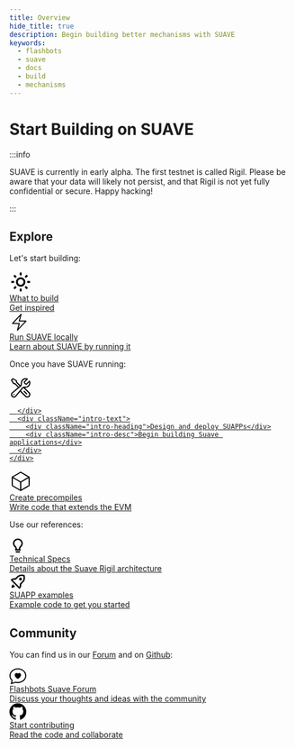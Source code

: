 ```yaml
---
title: Overview
hide_title: true
description: Begin building better mechanisms with SUAVE
keywords:
  - flashbots
  - suave
  - docs
  - build
  - mechanisms
---
```


# Start Building on SUAVE

:::info

SUAVE is currently in early alpha. The first testnet is called Rigil. Please be aware that your data will likely not persist, and that Rigil is not yet fully confidential or secure. Happy hacking!

:::

## Explore

Let's start building:

<div className="intro-grid">
  <a href="/what-to-build/" className="intro-link">
    <div className="intro-block">
      <div className="intro-image">
<svg xmlns="http://www.w3.org/2000/svg" width="40" height="40" viewBox="0 0 24 24"><path d="M6.993 12c0 2.761 2.246 5.007 5.007 5.007s5.007-2.246 5.007-5.007S14.761 6.993 12 6.993 6.993 9.239 6.993 12zM12 8.993c1.658 0 3.007 1.349 3.007 3.007S13.658 15.007 12 15.007 8.993 13.658 8.993 12 10.342 8.993 12 8.993zM10.998 19h2v3h-2zm0-17h2v3h-2zm-9 9h3v2h-3zm17 0h3v2h-3zM4.219 18.363l2.12-2.122 1.415 1.414-2.12 2.122zM16.24 6.344l2.122-2.122 1.414 1.414-2.122 2.122zM6.342 7.759 4.22 5.637l1.415-1.414 2.12 2.122zm13.434 10.605-1.414 1.414-2.122-2.122 1.414-1.414z"></path></svg>
      </div>
      <div className="intro-text">
        <div className="intro-heading">What to build</div>
        <div className="intro-desc">Get inspired</div>
      </div>
    </div>
  </a>

  <a href="/tutorials/run-suave" className="intro-link">
    <div className="intro-block">
      <div className="intro-image">
        <svg
          xmlns="http://www.w3.org/2000/svg"
          width="35"
          height="35"
          viewBox="0 0 40 40"
          fill="none">
          <path
            d="M6.25 22.5L23.75 3.75L20 17.5H33.75L16.25 36.25L20 22.5H6.25Z"
            stroke="black"
            stroke-width="2"
            stroke-linecap="round"
            stroke-linejoin="round"></path>
        </svg>
      </div>
      <div className="intro-text">
        <div className="intro-heading">Run SUAVE locally</div>
        <div className="intro-desc">Learn about SUAVE by running it</div>
      </div>
    </div>
  </a>
</div>

Once you have SUAVE running:

<div className="intro-grid">
  <a href="/tutorials/deploy-a-contract/" className="intro-link">
    <div className="intro-block">
      <div className="intro-image">
              <svg
          xmlns="http://www.w3.org/2000/svg"
          width="40"
          height="40"
          viewBox="0 0 40 40"
          fill="none">
          <path
            d="M19.0333 25.2833L28.75 35C29.5833 35.8067 30.7003 36.2535 31.8601 36.2441C33.0199 36.2347 34.1295 35.7698 34.9497 34.9497C35.7698 34.1295 36.2347 33.0199 36.2441 31.8601C36.2535 30.7003 35.8067 29.5833 35 28.75L25.205 18.955M19.0333 25.2833L23.1933 20.2333C23.7217 19.5933 24.4267 19.19 25.2067 18.9567C26.1233 18.6833 27.145 18.6433 28.1117 18.7233C29.4147 18.8352 30.7244 18.6044 31.9107 18.0539C33.097 17.5033 34.1187 16.6521 34.8744 15.5847C35.6301 14.5173 36.0936 13.2708 36.2189 11.969C36.3441 10.6672 36.1267 9.35521 35.5883 8.16333L30.1283 13.625C29.2148 13.4138 28.379 12.9503 27.716 12.2873C27.0531 11.6243 26.5896 10.7885 26.3783 9.875L31.8383 4.415C30.6464 3.87661 29.3345 3.65924 28.0327 3.78447C26.7308 3.90971 25.4844 4.37318 24.417 5.12891C23.3496 5.88465 22.4984 6.90636 21.9478 8.09266C21.3972 9.27896 21.1664 10.5886 21.2783 11.8917C21.43 13.685 21.16 15.665 19.7717 16.8083L19.6017 16.95M19.0333 25.2833L11.275 34.705C10.899 35.1633 10.4312 35.5379 9.90166 35.8045C9.37215 36.0711 8.79268 36.2239 8.20055 36.2531C7.60842 36.2822 7.01674 36.1871 6.46361 35.9737C5.91048 35.7604 5.40814 35.4336 4.98894 35.0144C4.56973 34.5952 4.24294 34.0928 4.0296 33.5397C3.81627 32.9866 3.72111 32.3949 3.75025 31.8028C3.7794 31.2107 3.9322 30.6312 4.19882 30.1017C4.46544 29.5722 4.83998 29.1043 5.29833 28.7283L16.6933 19.345L9.84833 12.5H7.5L3.75 6.25L6.25 3.75L12.5 7.5V9.84833L19.6 16.9483L16.6917 19.3433M30.625 30.625L26.25 26.25M8.11166 31.875H8.125V31.8883H8.11166V31.875Z"
            stroke="black"
            stroke-width="2"
            stroke-linecap="round"
            stroke-linejoin="round"></path>
        </svg>

      </div>
      <div className="intro-text">
        <div className="intro-heading">Design and deploy SUAPPs</div>
        <div className="intro-desc">Begin building Suave applications</div>
      </div>
    </div>
  </a>
  <a href="/tutorials/create-precompiles" className="intro-link">
    <div className="intro-block">
      <div className="intro-image">
        <svg
          xmlns="http://www.w3.org/2000/svg"
          width="40"
          height="40"
          viewBox="0 0 40 40"
          fill="none">
          <path
            d="M35 12.5L20 3.75L5 12.5M35 12.5L20 21.25M35 12.5V27.5L20 36.25M5 12.5L20 21.25M5 12.5V27.5L20 36.25M20 21.25V36.25"
            stroke="black"
            stroke-width="2"
            stroke-linecap="round"
            stroke-linejoin="round"></path>
        </svg>
      </div>
      <div className="intro-text">
        <div className="intro-heading">Create precompiles</div>
        <div className="intro-desc">Write code that extends the EVM</div>
      </div>
    </div>
  </a>
</div>

Use our references:

<div className="intro-grid">
  <a href="/technical/" className="intro-link">
    <div className="intro-block">
      <div className="intro-image">
      <svg xmlns="http://www.w3.org/2000/svg" width="30" height="30" viewBox="0 0 24 24"><path d="M9 20h6v2H9zm7.906-6.288C17.936 12.506 19 11.259 19 9c0-3.859-3.141-7-7-7S5 5.141 5 9c0 2.285 1.067 3.528 2.101 4.73.358.418.729.851 1.084 1.349.144.206.38.996.591 1.921H8v2h8v-2h-.774c.213-.927.45-1.719.593-1.925.352-.503.726-.94 1.087-1.363zm-2.724.213c-.434.617-.796 2.075-1.006 3.075h-2.351c-.209-1.002-.572-2.463-1.011-3.08a20.502 20.502 0 0 0-1.196-1.492C7.644 11.294 7 10.544 7 9c0-2.757 2.243-5 5-5s5 2.243 5 5c0 1.521-.643 2.274-1.615 3.413-.373.438-.796.933-1.203 1.512z"></path></svg>
      </div>
      <div className="intro-text">
        <div className="intro-heading">Technical Specs</div>
        <div className="intro-desc">Details about the Suave Rigil architecture</div>
      </div>
    </div>
  </a>

  <a href="https://github.com/flashbots/suapp-examples" className="intro-link">
    <div className="intro-block">
      <div className="intro-image">
        <svg xmlns="http://www.w3.org/2000/svg" width="30" height="30" viewBox="0 0 24 24"><path d="M20.92 2.38A15.72 15.72 0 0 0 17.5 2a8.26 8.26 0 0 0-6 2.06Q9.89 5.67 8.31 7.27c-1.21-.13-4.08-.2-6 1.74a1 1 0 0 0 0 1.41l11.3 11.32a1 1 0 0 0 1.41 0c1.95-2 1.89-4.82 1.77-6l3.21-3.2c3.19-3.19 1.74-9.18 1.68-9.43a1 1 0 0 0-.76-.73zm-2.36 8.75L15 14.67a1 1 0 0 0-.27.9 6.81 6.81 0 0 1-.54 3.94L4.52 9.82a6.67 6.67 0 0 1 4-.5A1 1 0 0 0 9.39 9s1.4-1.45 3.51-3.56A6.61 6.61 0 0 1 17.5 4a14.51 14.51 0 0 1 2.33.2c.24 1.43.62 5.04-1.27 6.93z"></path><circle cx="15.73" cy="8.3" r="2"></circle><path d="M5 16c-2 1-2 5-2 5a7.81 7.81 0 0 0 5-2z"></path></svg>
      </div>
      <div className="intro-text">
        <div className="intro-heading">SUAPP examples</div>
        <div className="intro-desc">Example code to get you started</div>
      </div>
    </div>
  </a>
</div>

## Community

You can find us in our [Forum](https://collective.flashbots.net/c/suave/27) and on [Github](https://github.com/flashbots/suave-geth):

<div className="intro-grid">
  <a href="https://collective.flashbots.net/c/suave/27" className="intro-link">
    <div className="intro-block">
      <div className="intro-image">
        <svg
          xmlns="http://www.w3.org/2000/svg"
          width="30"
          height="30"
          fill="black"
          className="bi bi-chat-heart"
          viewBox="0 0 16 16">
          <path
            fillRule="evenodd"
            d="M2.965 12.695a1 1 0 0 0-.287-.801C1.618 10.83 1 9.468 1 8c0-3.192 3.004-6 7-6s7 2.808 7 6c0 3.193-3.004 6-7 6a8.06 8.06 0 0 1-2.088-.272 1 1 0 0 0-.711.074c-.387.196-1.24.57-2.634.893a10.97 10.97 0 0 0 .398-2Zm-.8 3.108.02-.004c1.83-.363 2.948-.842 3.468-1.105A9.06 9.06 0 0 0 8 15c4.418 0 8-3.134 8-7s-3.582-7-8-7-8 3.134-8 7c0 1.76.743 3.37 1.97 4.6a10.437 10.437 0 0 1-.524 2.318l-.003.011a10.722 10.722 0 0 1-.244.637c-.079.186.074.394.273.362a21.673 21.673 0 0 0 .693-.125ZM8 5.993c1.664-1.711 5.825 1.283 0 5.132-5.825-3.85-1.664-6.843 0-5.132Z"
          />
        </svg>
      </div>
      <div className="intro-text">
        <div className="intro-heading">Flashbots Suave Forum</div>
        <div className="intro-desc">Discuss your thoughts and ideas with the community</div>
      </div>
    </div>
  </a>
  <a
    href="https://github.com/flashbots/suave-geth"
    className="intro-link">
    <div className="intro-block">
      <div className="intro-image">
        <svg
          xmlns="http://www.w3.org/2000/svg"
          width="30"
          height="30"
          fill="black"
          className="bi bi-github"
          viewBox="0 0 16 16">
          <path d="M8 0C3.58 0 0 3.58 0 8c0 3.54 2.29 6.53 5.47 7.59.4.07.55-.17.55-.38 0-.19-.01-.82-.01-1.49-2.01.37-2.53-.49-2.69-.94-.09-.23-.48-.94-.82-1.13-.28-.15-.68-.52-.01-.53.63-.01 1.08.58 1.23.82.72 1.21 1.87.87 2.33.66.07-.52.28-.87.51-1.07-1.78-.2-3.64-.89-3.64-3.95 0-.87.31-1.59.82-2.15-.08-.2-.36-1.02.08-2.12 0 0 .67-.21 2.2.82.64-.18 1.32-.27 2-.27.68 0 1.36.09 2 .27 1.53-1.04 2.2-.82 2.2-.82.44 1.1.16 1.92.08 2.12.51.56.82 1.27.82 2.15 0 3.07-1.87 3.75-3.65 3.95.29.25.54.73.54 1.48 0 1.07-.01 1.93-.01 2.2 0 .21.15.46.55.38A8.012 8.012 0 0 0 16 8c0-4.42-3.58-8-8-8z" />
        </svg>
      </div>
      <div className="intro-text">
        <div className="intro-heading">Start contributing</div>
        <div className="intro-desc">Read the code and collaborate</div>
      </div>
    </div>
  </a>
</div>
